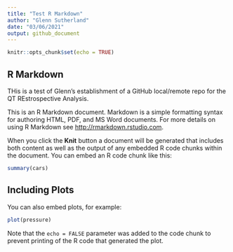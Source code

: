 ```yaml
---
title: "Test R Markdown"
author: "Glenn Sutherland"
date: "03/06/2021"
output: github_document
---
```


```r
knitr::opts_chunk$set(echo = TRUE)
```

## R Markdown

THis is a test of Glenn's establishment of a GitHub local/remote repo for the QT REstrospective Analysis.

This is an R Markdown document. Markdown is a simple formatting syntax for authoring HTML, PDF, and MS Word documents. For more details on using R Markdown see <http://rmarkdown.rstudio.com>.

When you click the **Knit** button a document will be generated that includes both content as well as the output of any embedded R code chunks within the document. You can embed an R code chunk like this:

```r
summary(cars)
```

## Including Plots

You can also embed plots, for example:

```r
plot(pressure)
```

Note that the `echo = FALSE` parameter was added to the code chunk to prevent printing of the R code that generated the plot.

